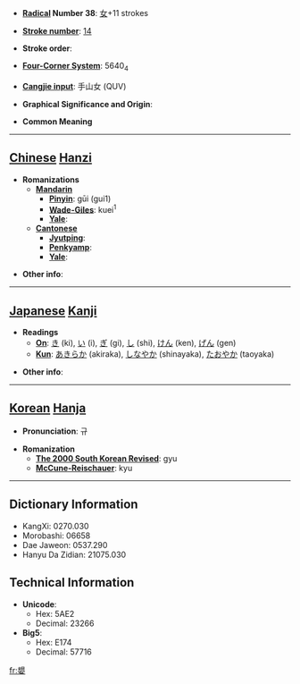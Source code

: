 * '''[[Wiktionary:Chinese radical index| Radical]] Number 38''': [[Wiktionary:Chinese radical index 女|女]]+11 strokes

* '''[[Wiktionary:Chinese total strokes index|Stroke number]]''': [[Wiktionary:Chinese total strokes index 14|14]]

* '''Stroke order''': 

* '''[[Wiktionary:Chinese four corner index|Four-Corner System]]''': 5640<sub>4</sub>

* '''[[Wiktionary:Chinese Cangjie index|Cangjie input]]''': 手山女 (QUV)

* '''Graphical Significance and Origin''': 

* '''Common Meaning'''

----

== [[Chinese]] [[Hanzi]] ==

* '''Romanizations'''
** '''[[Mandarin]]'''
*** '''[[Pinyin]]''': gūi (gui1)
*** '''[[Wade-Giles]]''': kuei<sup>1</sup>
*** '''[[Yale]]''': 
** '''[[Cantonese]]'''
*** '''[[Jyutping]]''':
*** '''[[Penkyamp]]''': 
*** '''[[Yale]]''': 

* '''Other info''': 

----

== [[Japanese]] [[Kanji]] ==

* '''Readings'''
** '''[[On]]''': [[き]] (ki), [[い]] (i), [[ぎ]] (gi), [[し]] (shi), [[けん]] (ken), [[げん]] (gen)
** '''[[Kun]]''': [[あきらか]] (akiraka), [[しなやか]] (shinayaka), [[たおやか]] (taoyaka)

* '''Other info''':  

----

== [[Korean]] [[Hanja]] ==

* '''Pronunciation''': 규

* '''Romanization'''
** '''[[The 2000 South Korean Revised Romanization|The 2000 South Korean Revised]]''': gyu
** '''[[McCune-Reischauer]]''': kyu

----

== Dictionary Information ==

* KangXi: 0270.030
* Morobashi: 06658
* Dae Jaweon: 0537.290
* Hanyu Da Zidian: 21075.030

== Technical Information ==

* '''Unicode''':
** Hex: 5AE2
** Decimal: 23266
* '''Big5''':
** Hex: E174
** Decimal: 57716

[[fr:嫢]]